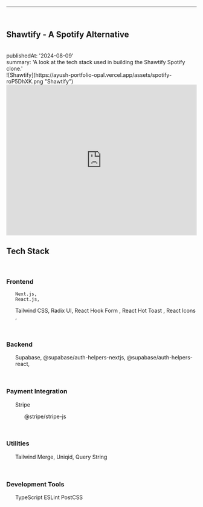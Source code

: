 ---


<br/>
<section className="mb-4 text-[1.2em] ">

<h1 className="text-2xl font-semibold"> Shawtify - A Spotify Alternative </h1>
<br/>
publishedAt: '2024-08-09'
<br/>
summary: 'A look at the tech stack used in building the Shawtify Spotify clone.'
<br />
![Shawtify](https://ayush-portfolio-opal.vercel.app/assets/spotify-roP5DhXK.png "Shawtify")
<br/>
<iframe src="https://www.linkedin.com/embed/feed/update/urn:li:ugcPost:7146040639007186944?compact=1" height="399" width="100%" frameborder="0" allowfullscreen="" title="Embedded post"></iframe>
<h2>Tech Stack</h2>
<br />

<h3><strong>Frontend</strong></h3>
<ul className="flex gap-x-2 "  >

    Next.js,
    React.js,
Tailwind CSS,
Radix UI,
React Hook Form ,
React Hot Toast ,
React Icons ,
</ul>

<br />
<h3><strong>Backend</strong></h3>
<ul className="flex gap-x-2 "   >
    Supabase,
           @supabase/auth-helpers-nextjs,
        @supabase/auth-helpers-react,
   
</ul>
<br/>
<h3><strong>Payment Integration</strong></h3>
<ul className="flex gap-x-2" >
    Stripe
    <ul>
        @stripe/stripe-js
    </ul>
</ul>

<br/>
<h3><strong>Utilities</strong></h3>
<ul>
    Tailwind Merge,
    Uniqid,
    Query String
</ul>
<br/>

<h3><strong>Development Tools</strong></h3>
<ul>
    TypeScript
    ESLint
    PostCSS
    
</ul>

<br/>
</section>

